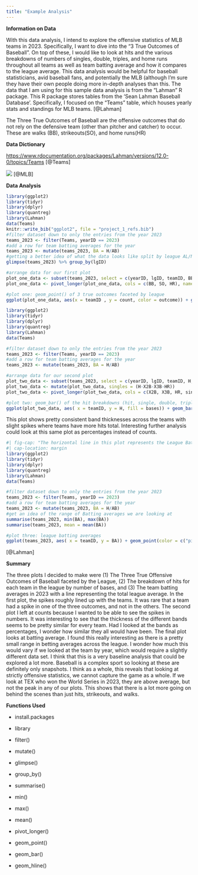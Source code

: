 ```yaml
---
title: "Example Analysis"
---
```


**Information on Data**

With this data analysis, I intend to explore the offensive statistics of MLB teams in 2023. Specifically, I want to dive into the "3 True Outcomes of Baseball". On top of these, I would like to look at hits and the various breakdowns of numbers of singles, double, triples, and home runs throughout all teams as well as team batting average and how it compares to the league average. This data analysis would be helpful for baseball statisticians, avid baseball fans, and potentially the MLB (although I'm sure they have their own people doing more in-depth analyses than this. The data that I am using for this sample data analysis is from the "Lahman" R package. This R package stores tables from the 'Sean Lahman Baseball Database'. Specifically, I focused on the "Teams" table, which houses yearly stats and standings for MLB teams.
[@Lahman]

::: callout-note
The Three True Outcomes of Baseball are the offensive outcomes that do not rely on the defensive team (other than pitcher and catcher) to occur. These are walks (BB), strikeouts(SO), and home runs(HR)
:::

**Data Dictionary**

<https://www.rdocumentation.org/packages/Lahman/versions/12.0-0/topics/Teams>
[@Teams]

![](Major_League_Baseball_logo.svg.webp){fig-align="center"}
[@MLB]

**Data Analysis**

```r
library(ggplot2)
library(tidyr)
library(dplyr)
library(quantreg)
library(Lahman)
data(Teams)
knitr::write_bib("ggplot2", file = "project_1_refs.bib")
#filter dataset down to only the entries from the year 2023
teams_2023 <- filter(Teams, yearID == 2023)
#add a row for team batting averages for the year
teams_2023 <- mutate(teams_2023, BA = H/AB)
#getting a better idea of what the data looks like split by league AL/NL
glimpse(teams_2023) %>% group_by(lgID)

#arrange data for our first plot
plot_one_data <- subset(teams_2023, select = c(yearID, lgID, teamID, BB, SO, HR))
plot_one_data <- pivot_longer(plot_one_data, cols = c(BB, SO, HR), names_to = 'outcome', values_to = 'count')

#plot one: geom_point() of 3 true outcomes faceted by league
ggplot(plot_one_data, aes(x = teamID , y = count, color = outcome)) + geom_point() + labs(title = "3 True Offensive Outcomes", subtitle = "Breakdown of strikeouts, walks, and homeruns faceted by League", caption = "Data from Teams table from the Lahman R package", x = "Team ID", y = "Counts of Each Outcome") + theme_dark() + theme(axis.text.x = element_text(size = 6, angle = 90)) + facet_wrap(~lgID, scales = "free_x") + scale_color_manual(values = c("aquamarine","lightcoral", "gold"))
```

```r
library(ggplot2)
library(tidyr)
library(dplyr)
library(quantreg)
library(Lahman)
data(Teams)

#filter dataset down to only the entries from the year 2023
teams_2023 <- filter(Teams, yearID == 2023)
#add a row for team batting averages for the year
teams_2023 <- mutate(teams_2023, BA = H/AB)

#arrange data for our second plot
plot_two_data <- subset(teams_2023, select = c(yearID, lgID, teamID, H, X2B, X3B, HR))
plot_two_data <- mutate(plot_two_data, singles = (H-X2B-X3B-HR))
plot_two_data <- pivot_longer(plot_two_data, cols = c(X2B, X3B, HR, singles), names_to = 'bases', values_to = 'count')

#plot two: geom_bar() of the hit breakdowns (hit, single, double, triple, hr)
ggplot(plot_two_data, aes( x = teamID, y = H, fill = bases)) + geom_bar(position = "stack", stat = "identity") + labs(title = "Hit Results by Team in 2023", subtitle = "Broken down by single, double, triple, and HR", caption = "Data from Teams table in Lahman R package", x = "Team ID", y = "Number of Hits") + theme_dark() + theme(axis.text.x = element_text(angle = 90)) + scale_fill_manual(values = c("cadetblue1", "coral", "lawngreen", "plum2"))
```

::: callout-note
This plot shows pretty consistent band thicknesses across the teams with slight spikes where teams have more hits total. Interesting further analysis could look at this same plot as percentages instead of counts.
:::

```r
#| fig-cap: "The horizontal line in this plot represents the League Batting Average for the year, with points above it representing teams hitting above the league average and points below representing teams hitting under the league average."
#| cap-location: margin
library(ggplot2)
library(tidyr)
library(dplyr)
library(quantreg)
library(Lahman)
data(Teams)

#filter dataset down to only the entries from the year 2023
teams_2023 <- filter(Teams, yearID == 2023)
#add a row for team batting averages for the year
teams_2023 <- mutate(teams_2023, BA = H/AB)
#get an idea of the range of Batting averages we are looking at
summarise(teams_2023, min(BA), max(BA))
summarise(teams_2023, mean = mean(BA))

#plot three: league batting averages
ggplot(teams_2023, aes( x = teamID, y = BA)) + geom_point(color = c("pink")) + geom_hline(yintercept = 0.2482603, color = c("lightblue")) + labs(title = "Team Batting Averages in 2023", subtitle = "League Batting Averages Fall into a Small Range", caption = "Data from Teams table in the Lahman R package", y = "Batting Averages", x = "Team ID") + theme_dark() + theme(axis.text.x = element_text(angle = 90)) 
```
[@Lahman]

**Summary**

The three plots I decided to make were (1) The Three True Offensive Outcomes of Baseball faceted by the League, (2) The breakdown of hits for each team in the league by number of bases, and (3) The team batting averages in 2023 with a line representing the total league average. In the first plot, the spikes roughly lined up with the teams. It was rare that a team had a spike in one of the three outcomes, and not in the others. The second plot I left at counts because I wanted to be able to see the spikes in numbers. It was interesting to see that the thickness of the different bands seems to be pretty similar for every team. Had I looked at the bands as percentages, I wonder how similar they all would have been. The final plot looks at batting average. I found this really interesting as there is a pretty small range in betting averages across the league. I wonder how much this would vary if we looked at the team by year, which would require a slightly different data set. I think that this is a very baseline analysis that could be explored a lot more. Baseball is a complex sport so looking at these are definitely only snapshots. I think as a whole, this reveals that looking at strictly offensive statistics, we cannot capture the game as a whole. If we look at TEX who won the World Series in 2023, they are above average, but not the peak in any of our plots. This shows that there is a lot more going on behind the scenes than just hits, strikeouts, and walks.

**Functions Used**

-   install.packages

-   library

-   filter()

-   mutate()

-   glimpse()

-   group_by()

-   summarise()

-   min()

-   max()

-   mean()

-   pivot_longer()

-   geom_point()

-   geom_bar()

-   geom_hline()
